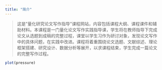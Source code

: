 ```yaml
---
title: "简介"
---
```


> 这是"量化研究论文写作指导"课程网站，内容包括课程大纲、课程课件和辅助材料。本课程是一门量化论文写作实践指导课，学生将在教师指导下完成论文从选题到成稿的完整过程，课堂以学生习作为研讨对象，发现论文写作中的具体问题，在实践中改进。课程将着重围绕论文选题、文献综述、理论框架搭建、研究设计、数据分析等展开，以求课程结束，学生完成一篇论文的完整写作过程。

```r
plot(pressure)
```
